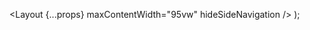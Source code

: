 <!--
Copyright (c) 2018-2020 Uber Technologies, Inc.

This source code is licensed under the MIT license found in the
LICENSE file in the root directory of this source tree.
-->


  <Layout {...props} maxContentWidth="95vw" hideSideNavigation />
);

<Gallery />
